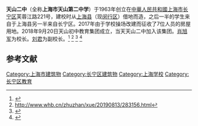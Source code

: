 '''天山二中'''（全称'''上海市天山第二中学'''）于1963年创立在[[中華人民共和國|中華人民共和國]][[上海市|上海市]][[长宁区|长宁区]]芙蓉江路221号，建校时从[[上海县|上海县]]（现[[闵行区|闵行区]]）借地而造，之后一半的学生来自于上海县另一半来自长宁区。2017年由于学校操场改建而征收了7位人员的房屋用地。2018年9月20日天山初中教育集团成立，当天天山二中加入该集团。[[肖旭军|肖旭军]]为校长。[[刘君|刘君]]为副校长。<ref>{{cite web|url=http://www.shcn.gov.cn/art/2017/7/13/art_5916_420801.html|title=上海长宁区门户网站 房屋征收及拆迁公告公示 天山二中操场改扩建工程基地工作人员名单公告|website=www.shcn.gov.cn}}</ref>
<ref>http://www.whb.cn/zhuzhan/xue/20190813/283156.html</ref>
<ref>{{cite web|url=http://edu.eastday.com/node2/jypd/n5/20181113/u1ai17597.html|title=[长宁]天山二中:召开关心下一代领导小组会议-教育频道-东方网|website=edu.eastday.com|access-date=2020-10-04|archive-date=2018-11-25|archive-url=https://web.archive.org/web/20181125063621/http://edu.eastday.com/node2/jypd/n5/20181113/u1ai17597.html|dead-url=no}}</ref>
<ref>{{cite web|url=https://www.jfdaily.com/news/detail?id=61293|title=长宁 - 多图！记忆中的天山路是这样--上观|website=www.jfdaily.com}}</ref>

==参考文献==
{{reflist}}

[[Category:上海市建筑物|Category:上海市建筑物]]
[[Category:长宁区建筑物|Category:长宁区建筑物]]
[[Category:上海学校|Category:上海学校]]
[[Category:长宁区教育|Category:长宁区教育]]